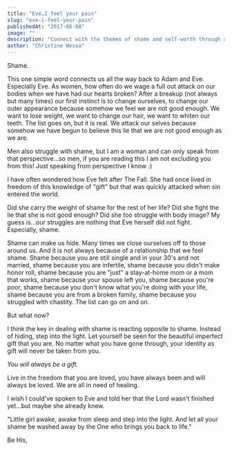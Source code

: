 ```yaml
---
title: "Eve…I feel your pain"
slug: "eve-i-feel-your-pain"
publishedAt: "2017-06-08"
image: ""
description: "Connect with the themes of shame and self-worth through a personal exploration of Eve's story and the universal struggle for acceptance."
author: "Christine Wessa"
---
```


Shame.

This one simple word connects us all the way back to Adam and Eve. Especially Eve. As women, how often do we wage a full out attack on our bodies when we have had our hearts broken? After a breakup (not always but many times) our first instinct is to change ourselves, to change our outer appearance because somehow we feel we are not good enough. We want to lose weight, we want to change our hair, we want to whiten our teeth. The list goes on, but it is real. We attack our selves because somehow we have begun to believe this lie that we are not good enough as we are.

Men also struggle with shame, but I am a woman and can only speak from that perspective...so men, if you are reading this I am not excluding you from this! Just speaking from perspective I know :)

I have often wondered how Eve felt after The Fall. She had once lived in freedom of this knowledge of "gift" but that was quickly attacked when sin entered the world.

Did she carry the weight of shame for the rest of her life? Did she fight the lie that she is not good enough? Did she too struggle with body image? My guess is...our struggles are nothing that Eve herself did not fight. Especially, shame.

Shame can make us hide. Many times we close ourselves off to those around us. And it is not always because of a relationship that we feel shame. Shame because you are still single and in your 30's and not married, shame because you are infertile, shame because you didn't make honor roll, shame because you are "just" a stay-at-home mom or a mom that works, shame because your spouse left you, shame because you're poor, shame because you don't know what you're doing with your life, shame because you are from a broken family, shame because you struggled with chastity. The list can go on and on.

But what now?

I think the key in dealing with shame is reacting opposite to shame. Instead of hiding, step into the light. Let yourself be seen for the beautiful imperfect gift that you are. No matter what you have gone through, your identity as gift will never be taken from you.

_You will always be a gift._

Live in the freedom that you are loved, you have always been and will always be loved. We are all in need of healing.

I wish I could've spoken to Eve and told her that the Lord wasn't finished yet...but maybe she already knew.

"Little girl awake, awake from sleep and step into the light. And let all your shame be washed away by the One who brings you back to life."

Be His,
